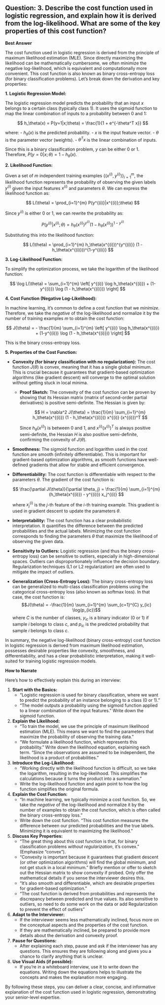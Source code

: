 ## Question: 3. Describe the cost function used in logistic regression, and explain how it is derived from the log-likelihood. What are some of the key properties of this cost function?

**Best Answer**

The cost function used in logistic regression is derived from the principle of maximum likelihood estimation (MLE). Since directly maximizing the likelihood can be mathematically cumbersome, we often minimize the negative log-likelihood, which is equivalent and computationally more convenient. This cost function is also known as binary cross-entropy loss (for binary classification problems). Let's break down the derivation and key properties:

**1. Logistic Regression Model:**

The logistic regression model predicts the probability that an input $x$ belongs to a certain class (typically class 1). It uses the sigmoid function to map the linear combination of inputs to a probability between 0 and 1:

$$
h_\theta(x) = P(y=1|x;\theta) = \frac{1}{1 + e^{-\theta^T x}}
$$

where:
- $h_\theta(x)$ is the predicted probability.
- $x$ is the input feature vector.
- $\theta$ is the parameter vector (weights).
- $\theta^T x$ is the linear combination of inputs.

Since this is a binary classification problem, $y$ can be either 0 or 1.  Therefore, $P(y=0|x;\theta) = 1 - h_\theta(x)$.

**2. Likelihood Function:**

Given a set of $m$ independent training examples $\{(x^{(i)}, y^{(i)})\}_{i=1}^{m}$, the likelihood function represents the probability of observing the given labels $y^{(i)}$ given the input features $x^{(i)}$ and parameters $\theta$. We can express the likelihood function as:

$$
L(\theta) = \prod_{i=1}^{m} P(y^{(i)}|x^{(i)};\theta)
$$

Since $y^{(i)}$ is either 0 or 1, we can rewrite the probability as:

$$
P(y^{(i)}|x^{(i)};\theta) = h_\theta(x^{(i)})^{y^{(i)}} (1 - h_\theta(x^{(i)}))^{1-y^{(i)}}
$$

Substituting this into the likelihood function:

$$
L(\theta) = \prod_{i=1}^{m} h_\theta(x^{(i)})^{y^{(i)}} (1 - h_\theta(x^{(i)}))^{1-y^{(i)}}
$$

**3. Log-Likelihood Function:**

To simplify the optimization process, we take the logarithm of the likelihood function:

$$
\log L(\theta) = \sum_{i=1}^{m} \left[ y^{(i)} \log h_\theta(x^{(i)}) + (1-y^{(i)}) \log (1 - h_\theta(x^{(i)})) \right]
$$

**4. Cost Function (Negative Log-Likelihood):**

In machine learning, it's common to define a cost function that we *minimize*.  Therefore, we take the *negative* of the log-likelihood and normalize it by the number of training examples $m$ to obtain the cost function:

$$
J(\theta) = - \frac{1}{m} \sum_{i=1}^{m} \left[ y^{(i)} \log h_\theta(x^{(i)}) + (1-y^{(i)}) \log (1 - h_\theta(x^{(i)})) \right]
$$

This is the binary cross-entropy loss.

**5. Properties of the Cost Function:**

*   **Convexity (for binary classification with no regularization):** The cost function $J(\theta)$ is convex, meaning that it has a single global minimum. This is crucial because it guarantees that gradient-based optimization algorithms (like gradient descent) will converge to the optimal solution without getting stuck in local minima.

    *   **Proof Sketch:** The convexity of the cost function can be proven by showing that its Hessian matrix (matrix of second-order partial derivatives) is positive semi-definite. The Hessian is given by:

        $$
        H = \nabla^2 J(\theta) = \frac{1}{m} \sum_{i=1}^{m} h_\theta(x^{(i)}) (1 - h_\theta(x^{(i)})) x^{(i)} (x^{(i)})^T
        $$

        Since $h_\theta(x^{(i)})$ is between 0 and 1, and $x^{(i)} (x^{(i)})^T$ is always positive semi-definite, the Hessian $H$ is also positive semi-definite, confirming the convexity of $J(\theta)$.

*   **Smoothness:** The sigmoid function and logarithm used in the cost function are smooth (infinitely differentiable). This is important for gradient-based optimization algorithms, as smooth functions have well-defined gradients that allow for stable and efficient convergence.

*   **Differentiability:** The cost function is differentiable with respect to the parameters $\theta$. The gradient of the cost function is:

    $$
    \frac{\partial J(\theta)}{\partial \theta_j} = \frac{1}{m} \sum_{i=1}^{m} (h_\theta(x^{(i)}) - y^{(i)}) x_j^{(i)}
    $$

    where $x_j^{(i)}$ is the $j$-th feature of the $i$-th training example. This gradient is used in gradient descent to update the parameters $\theta$.

*   **Interpretability:** The cost function has a clear probabilistic interpretation. It quantifies the difference between the predicted probabilities and the actual labels. Minimizing the cost function corresponds to finding the parameters $\theta$ that maximize the likelihood of observing the given data.

*   **Sensitivity to Outliers:** Logistic regression (and thus the binary cross-entropy loss) can be sensitive to outliers, especially in high-dimensional spaces. Outliers can disproportionately influence the decision boundary. Regularization techniques (L1 or L2 regularization) are often used to mitigate the impact of outliers.

*   **Generalization (Cross-Entropy Loss):** The binary cross-entropy loss can be generalized to multi-class classification problems using the categorical cross-entropy loss (also known as softmax loss). In that case, the cost function is:
$$J(\theta) = -\frac{1}{m} \sum_{i=1}^{m} \sum_{c=1}^{C} y_{ic} \log(p_{ic})$$
where $C$ is the number of classes, $y_{ic}$ is a binary indicator (0 or 1) if sample $i$ belongs to class $c$, and $p_{ic}$ is the predicted probability that sample $i$ belongs to class $c$.

In summary, the negative log-likelihood (binary cross-entropy) cost function in logistic regression is derived from maximum likelihood estimation, possesses desirable properties like convexity, smoothness, and differentiability, and has a clear probabilistic interpretation, making it well-suited for training logistic regression models.

**How to Narrate**

Here's how to effectively explain this during an interview:

1.  **Start with the Basics:**
    *   "Logistic regression is used for binary classification, where we want to predict the probability of an instance belonging to a class (0 or 1)."
    *   "The model outputs a probability using the sigmoid function applied to a linear combination of the input features." Write down the sigmoid function.

2.  **Explain the Likelihood:**
    *   "To train the model, we use the principle of maximum likelihood estimation (MLE). This means we want to find the parameters that maximize the probability of observing the training data."
    *   "We formulate a likelihood function, which represents this probability." Write down the likelihood equation, explaining each term. "Since the observations are assumed to be independent, the likelihood is a product of probabilities."

3.  **Introduce the Log-Likelihood:**
    *   "Working directly with the likelihood function is difficult, so we take the logarithm, resulting in the log-likelihood. This simplifies the calculations because it turns the product into a summation."
    *   Write the log-likelihood function and again point to how the log function simplifies the original formula.

4.  **Explain the Cost Function:**
    *   "In machine learning, we typically minimize a cost function. So, we take the *negative* of the log-likelihood and normalize it by the number of examples to obtain the cost function, which is often called the binary cross-entropy loss."
    *   Write down the cost function. "This cost function measures the difference between our predicted probabilities and the true labels. Minimizing it is equivalent to maximizing the likelihood."

5.  **Discuss Key Properties:**
    *   "The great thing about this cost function is that, for binary classification problems *without regularization*, it's convex." (Emphasize "convex").
    *   "Convexity is important because it guarantees that gradient descent (or other optimization algorithms) will find the global minimum, and not get stuck in a local minimum."  Briefly mention or offer to sketch out the Hessian matrix to show convexity if probed. Only offer the mathematical details if you sense the interviewer desires this.
    *   "It's also smooth and differentiable, which are desirable properties for gradient-based optimization."
    *   "The cost function is derived from probabilities and represents the discrepancy between predicted and true values. Its also sensitive to outliers, so need to do some work on the data or add Regularization to prevent the effect of outliers"

6.  **Adapt to the Interviewer:**
    *   If the interviewer seems less mathematically inclined, focus more on the conceptual aspects and the properties of the cost function.
    *   If they are mathematically inclined, be prepared to provide more details about the derivation and convexity proof.

7.  **Pause for Questions:**
    *   After explaining each step, pause and ask if the interviewer has any questions. This ensures they are following along and gives you a chance to clarify anything that is unclear.

8.  **Use Visual Aids (if possible):**
    *   If you're in a whiteboard interview, use it to write down the equations. Writing down the equations helps to illustrate the concepts and makes the explanation more engaging.

By following these steps, you can deliver a clear, concise, and informative explanation of the cost function used in logistic regression, demonstrating your senior-level expertise.
